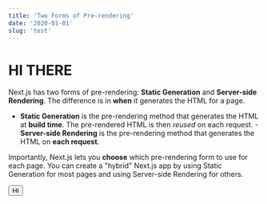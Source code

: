 ```yaml
---
title: 'Two Forms of Pre-rendering'
date: '2020-01-01'
slug: 'test'
---
```


# HI THERE

Next.js has two forms of pre-rendering: **Static Generation** and
**Server-side Rendering**. The difference is in **when** it generates the HTML
for a page.

- **Static Generation** is the pre-rendering method that generates the HTML at **build
  time**. The pre-rendered HTML is then _reused_ on each request. - **Server-side Rendering**
  is the pre-rendering method that generates the HTML on **each request**.

Importantly, Next.js lets you **choose** which pre-rendering form to use for each page. You can create a "hybrid" Next.js app by using Static Generation for most pages and using Server-side Rendering for others.

<Button>Hi </Button>
